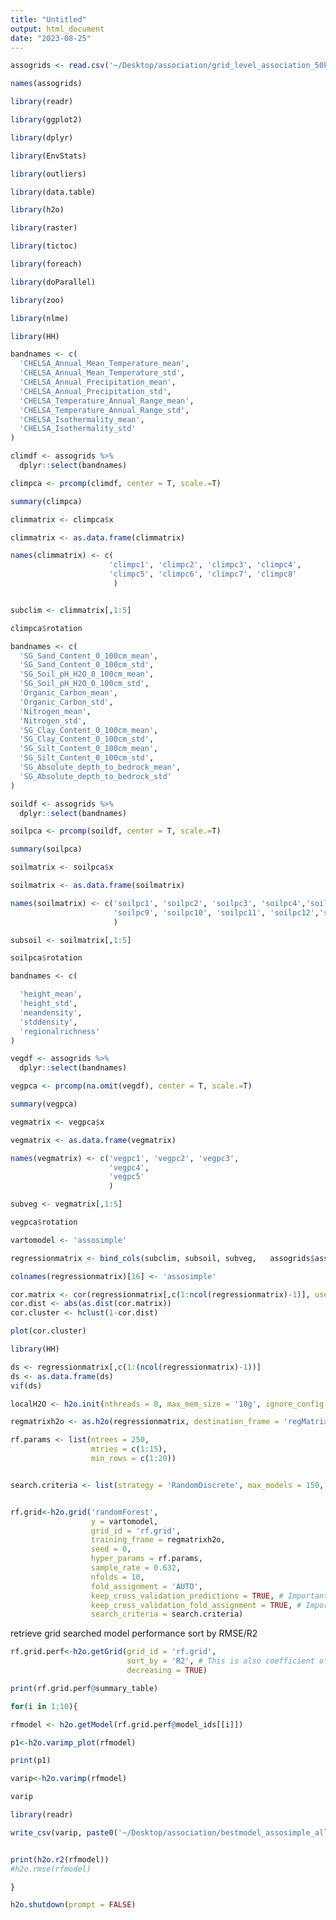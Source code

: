 ```yaml
---
title: "Untitled"
output: html_document
date: "2023-08-25"
---
```





```R

assogrids <- read.csv('~/Desktop/association/grid_level_association_50km_sig_180s_20240606_reserved_nocover.csv')

names(assogrids)


```



```R

library(readr)

library(ggplot2)

library(dplyr)

library(EnvStats)

library(outliers)

library(data.table)

library(h2o)

library(raster)

library(tictoc)

library(foreach)

library(doParallel)

library(zoo)

library(nlme)

library(HH)


```



```R


bandnames <- c(
  'CHELSA_Annual_Mean_Temperature_mean',
  'CHELSA_Annual_Mean_Temperature_std',
  'CHELSA_Annual_Precipitation_mean',
  'CHELSA_Annual_Precipitation_std',
  'CHELSA_Temperature_Annual_Range_mean',
  'CHELSA_Temperature_Annual_Range_std',
  'CHELSA_Isothermality_mean',
  'CHELSA_Isothermality_std'
)
```


```r
climdf <- assogrids %>%
  dplyr::select(bandnames)

climpca <- prcomp(climdf, center = T, scale.=T)

summary(climpca)

climmatrix <- climpca$x

climmatrix <- as.data.frame(climmatrix)

names(climmatrix) <- c(
                      'climpc1', 'climpc2', 'climpc3', 'climpc4',
                      'climpc5', 'climpc6', 'climpc7', 'climpc8'
                       )


subclim <- climmatrix[,1:5]

climpca$rotation

```


```R
bandnames <- c(
  'SG_Sand_Content_0_100cm_mean',
  'SG_Sand_Content_0_100cm_std',
  'SG_Soil_pH_H2O_0_100cm_mean',
  'SG_Soil_pH_H2O_0_100cm_std',
  'Organic_Carbon_mean',
  'Organic_Carbon_std',
  'Nitrogen_mean',
  'Nitrogen_std',
  'SG_Clay_Content_0_100cm_mean',
  'SG_Clay_Content_0_100cm_std',
  'SG_Silt_Content_0_100cm_mean',
  'SG_Silt_Content_0_100cm_std',
  'SG_Absolute_depth_to_bedrock_mean',
  'SG_Absolute_depth_to_bedrock_std'
)


```

```r
soildf <- assogrids %>%
  dplyr::select(bandnames)

soilpca <- prcomp(soildf, center = T, scale.=T)

summary(soilpca)

soilmatrix <- soilpca$x

soilmatrix <- as.data.frame(soilmatrix)

names(soilmatrix) <- c('soilpc1', 'soilpc2', 'soilpc3', 'soilpc4','soilpc5', 'soilpc6',
                       'soilpc9', 'soilpc10', 'soilpc11', 'soilpc12','soilpc13','soilpc14'
                       )

subsoil <- soilmatrix[,1:5]

soilpca$rotation
```

```R
bandnames <- c(

  'height_mean',
  'height_std',
  'meandensity',
  'stddensity',
  'regionalrichness'
)


```

```r
vegdf <- assogrids %>%
  dplyr::select(bandnames)

vegpca <- prcomp(na.omit(vegdf), center = T, scale.=T)

summary(vegpca)

vegmatrix <- vegpca$x

vegmatrix <- as.data.frame(vegmatrix)

names(vegmatrix) <- c('vegpc1', 'vegpc2', 'vegpc3',
                      'vegpc4',
                      'vegpc5'
                      )

subveg <- vegmatrix[,1:5]

vegpca$rotation

```



```R

vartomodel <- 'assosimple'

```



```R

regressionmatrix <- bind_cols(subclim, subsoil, subveg,   assogrids$assosimple)

colnames(regressionmatrix)[16] <- 'assosimple'


```



```R

cor.matrix <- cor(regressionmatrix[,c(1:ncol(regressionmatrix)-1)], use = 'complete.obs', method = 'pearson')
cor.dist <- abs(as.dist(cor.matrix))
cor.cluster <- hclust(1-cor.dist)

plot(cor.cluster)


```
```R

library(HH)

ds <- regressionmatrix[,c(1:(ncol(regressionmatrix)-1))]
ds <- as.data.frame(ds)
vif(ds)


```

```R

localH2O <- h2o.init(nthreads = 8, max_mem_size = '10g', ignore_config = TRUE)

regmatrixh2o <- as.h2o(regressionmatrix, destination_frame = 'regMatrixH2O')

rf.params <- list(ntrees = 250,
                  mtries = c(1:15),
                  min_rows = c(1:20))


search.criteria <- list(strategy = 'RandomDiscrete', max_models = 150, seed = 0, max_runtime_secs = 600)



```


```R
rf.grid<-h2o.grid('randomForest',
                  y = vartomodel,
                  grid_id = 'rf.grid',
                  training_frame = regmatrixh2o,
                  seed = 0,
                  hyper_params = rf.params,
                  sample_rate = 0.632,
                  nfolds = 10,
                  fold_assignment = 'AUTO',
                  keep_cross_validation_predictions = TRUE, # Important!
                  keep_cross_validation_fold_assignment = TRUE, # Important!
                  search_criteria = search.criteria)

```



retrieve grid searched model performance sort by RMSE/R2


```R
rf.grid.perf<-h2o.getGrid(grid_id = 'rf.grid',
                          sort_by = 'R2', # This is also coefficient of determinaion values
                          decreasing = TRUE)
```





```R
print(rf.grid.perf@summary_table)
```


```R

for(i in 1:10){

rfmodel <- h2o.getModel(rf.grid.perf@model_ids[[i]])

p1<-h2o.varimp_plot(rfmodel)

print(p1)

varip<-h2o.varimp(rfmodel)

varip

library(readr)

write_csv(varip, paste0('~/Desktop/association/bestmodel_assosimple_all',i,'_pca_sig_varip_20240604.csv'))


print(h2o.r2(rfmodel))
#h2o.rmse(rfmodel)

}

```


```R
h2o.shutdown(prompt = FALSE)

```






